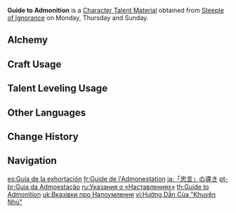 {{Item Infobox
|id           = 104330
|image        = Item Guide to Admonition.png
|type         = Character Talent Materials
|invCategory  = Character Development Items
|group        = Admonition Books
|group2       = Talent Books
|quality      = 3
|description  = Admonition is the branches of the nation of wisdom.<br />Admonition is paired with wise thinking. Careful deliberation affords humble words a clarity that convinces the wise and enlightens the foolish. Such words allow wisdom to flow like an unobstructed river.
|day1         = Monday
|day2         = Thursday
|day3         = Sunday
|source1      = Steeple of Ignorance
|source2      = [[Crafting]]
}}
'''Guide to Admonition''' is a [[Character Talent Material]] obtained from [[Steeple of Ignorance]] on Monday, Thursday and Sunday.

==Alchemy==
{{Recipe
|type = Crafting
|Teachings of Admonition = 3
|Mora = 550
|sort = Teachings of Admonition;Mora
}}

==Craft Usage==
{{Craft Usage}}

==Talent Leveling Usage==
{{Talent Leveling Usage}}

==Other Languages==
{{Other Languages
|en      = Guide to Admonition
|zhs     = 「诤言」的指引
|zhs_rm  = "Zhèngyán" de Zhǐyǐn
|zht     = 「諍言」的指引
|zht_rm  = "Zhèngyán" de Zhǐyǐn
|zh_tl   = Guidance of "Admonition"
|ja      = 「忠言」の導き
|ja_rm   = "Chuugen" no Michibiki
|ja_tl   = Guidance of "Advice"
|ko      = 「간언」의 인도
|ko_rm   = "Ganeon"-ui Indo
|ko_tl   = Guidance of "Expostulation"
|es      = Guía de la exhortación
|es_tl   = Guide of Exhortation
|fr      = Guide de l'Admonestation
|fr_tl   = Guide of Admonition
|ru      = Указания о «Наставлениях»
|ru_tl   = Instructions About "Admonitions"
|th      = Guide to Admonition
|vi      = Hướng Dẫn Của "Khuyên Nhủ"
|vi_tl   = Guidance of "Advice"
|de      = Anleitung zur „Ermahnung“
|de_tl   = Guide to "Admonition"
|id      = Guide to Admonition
|pt      = Guia da Admoestação
|pt_tl   = 
|tr      = Nasihat Rehberi
|tr_tl   = 
|it      = Guida all'ammonimento
|it_tl   = Guide to Admonition
}}

==Change History==
{{Change History|3.0}}

==Navigation==
{{Development Item Navbox|Character Talent Materials}}

[[es:Guía de la exhortación]]
[[fr:Guide de l'Admonestation]]
[[ja:「忠言」の導き]]
[[pt-br:Guia da Admoestação]]
[[ru:Указания о «Наставлениях»]]
[[th:Guide to Admonition]]
[[uk:Вказівки про Напоумлення]]
[[vi:Hướng Dẫn Của "Khuyên Nhủ"]]
